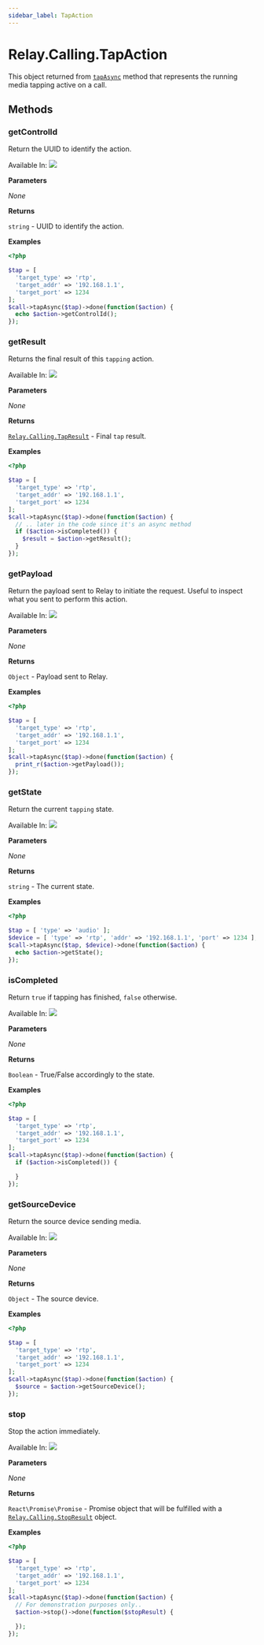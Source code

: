 ```yaml
---
sidebar_label: TapAction
---
```


# Relay.Calling.TapAction

This object returned from [`tapAsync`](php/reference/relay_calling/call.mdx#tapasync) method that represents the running media tapping active on a call.

## Methods

<div class="method-definitions"></div>

### getControlId

Return the UUID to identify the action.

Available In: <img class="method-available-tag" src="https://img.shields.io/badge/-v2.1+-brightgreen.svg" />

**Parameters**

_None_

**Returns**

`string` - UUID to identify the action.

**Examples**

```php title="Start tapping audio and print the controlId."
<?php

$tap = [
  'target_type' => 'rtp',
  'target_addr' => '192.168.1.1',
  'target_port' => 1234
];
$call->tapAsync($tap)->done(function($action) {
  echo $action->getControlId();
});
```

### getResult

Returns the final result of this `tapping` action.

Available In: <img class="method-available-tag" src="https://img.shields.io/badge/-v2.1+-brightgreen.svg" />

**Parameters**

_None_

**Returns**

[`Relay.Calling.TapResult`](php/reference/relay_calling/tap_result.mdx) - Final `tap` result.

**Examples**

```php title="Start tapping audio and grab the result when it's completed."
<?php

$tap = [
  'target_type' => 'rtp',
  'target_addr' => '192.168.1.1',
  'target_port' => 1234
];
$call->tapAsync($tap)->done(function($action) {
  // .. later in the code since it's an async method
  if ($action->isCompleted()) {
    $result = $action->getResult();
  }
});
```

### getPayload

Return the payload sent to Relay to initiate the request. Useful to inspect what you sent to perform this action.

Available In: <img class="method-available-tag" src="https://img.shields.io/badge/-v2.1+-brightgreen.svg" />

**Parameters**

_None_

**Returns**

`Object` - Payload sent to Relay.

**Examples**

```php title="Start tapping audio and print out the payload."
<?php

$tap = [
  'target_type' => 'rtp',
  'target_addr' => '192.168.1.1',
  'target_port' => 1234
];
$call->tapAsync($tap)->done(function($action) {
  print_r($action->getPayload());
});
```

### getState

Return the current `tapping` state.

Available In: <img class="method-available-tag" src="https://img.shields.io/badge/-v2.1+-brightgreen.svg" />

**Parameters**

_None_

**Returns**

`string` - The current state.

**Examples**

```php title="Start tapping audio and print the state."
<?php

$tap = [ 'type' => 'audio' ];
$device = [ 'type' => 'rtp', 'addr' => '192.168.1.1', 'port' => 1234 ];
$call->tapAsync($tap, $device)->done(function($action) {
  echo $action->getState();
});
```

### isCompleted

Return `true` if tapping has finished, `false` otherwise.

Available In: <img class="method-available-tag" src="https://img.shields.io/badge/-v2.1+-brightgreen.svg" />

**Parameters**

_None_

**Returns**

`Boolean` - True/False accordingly to the state.

**Examples**

```php title="Start tapping audio and check if it has finished."
<?php

$tap = [
  'target_type' => 'rtp',
  'target_addr' => '192.168.1.1',
  'target_port' => 1234
];
$call->tapAsync($tap)->done(function($action) {
  if ($action->isCompleted()) {

  }
});
```

### getSourceDevice

Return the source device sending media.

Available In: <img class="method-available-tag" src="https://img.shields.io/badge/-v2.1+-brightgreen.svg" />

**Parameters**

_None_

**Returns**

`Object` - The source device.

**Examples**

```php title="Start tapping audio and then inspect the source device."
<?php

$tap = [
  'target_type' => 'rtp',
  'target_addr' => '192.168.1.1',
  'target_port' => 1234
];
$call->tapAsync($tap)->done(function($action) {
  $source = $action->getSourceDevice();
});
```

### stop

Stop the action immediately.

Available In: <img class="method-available-tag" src="https://img.shields.io/badge/-v2.1+-brightgreen.svg" />

**Parameters**

_None_

**Returns**

`React\Promise\Promise` - Promise object that will be fulfilled with a [`Relay.Calling.StopResult`](php/reference/relay_calling/stop_result.mdx) object.

**Examples**

```php title="Start tapping audio and then stop the action."
<?php

$tap = [
  'target_type' => 'rtp',
  'target_addr' => '192.168.1.1',
  'target_port' => 1234
];
$call->tapAsync($tap)->done(function($action) {
  // For demonstration purposes only..
  $action->stop()->done(function($stopResult) {

  });
});
```
